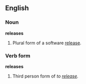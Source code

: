 ==English==

===Noun===
'''releases'''
# Plural form of a software [[release]].

===Verb form===
'''releases'''
# Third person form of ''to [[release]].''